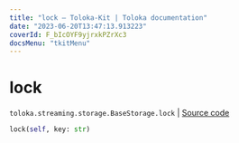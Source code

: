 ```yaml
---
title: "lock — Toloka-Kit | Toloka documentation"
date: "2023-06-20T13:47:13.913223"
coverId: F_bIcOYF9yjrxkPZrXc3
docsMenu: "tkitMenu"
---
```


# lock

`toloka.streaming.storage.BaseStorage.lock` | [Source code](https://github.com/Toloka/toloka-kit/blob/v1.2.0/src/streaming/storage.py#L28)

```python
lock(self, key: str)
```